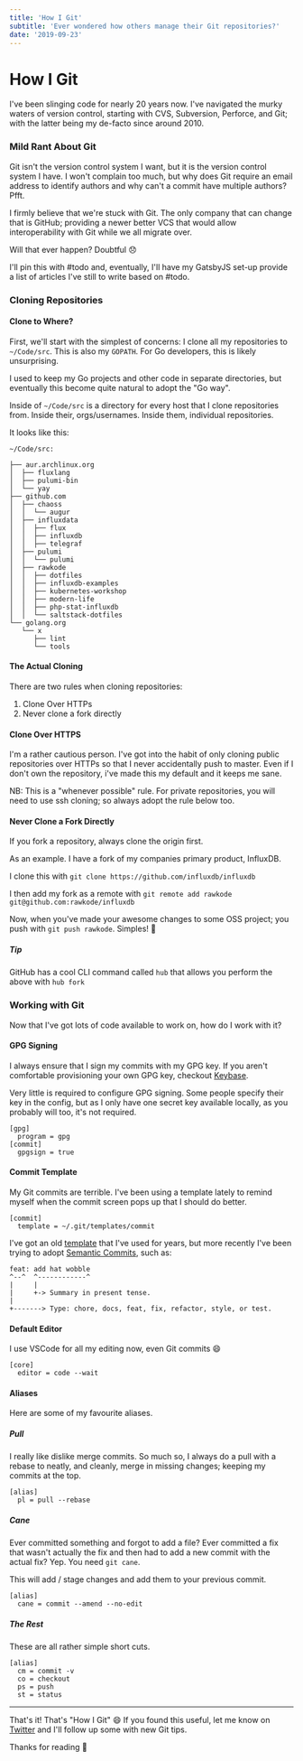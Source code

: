 ```yaml
---
title: 'How I Git'
subtitle: 'Ever wondered how others manage their Git repositories?'
date: '2019-09-23'
---
```


# How I Git

I've been slinging code for nearly 20 years now. I've navigated the murky waters of version control, starting with CVS, Subversion, Perforce, and Git; with the latter being my de-facto since around 2010.

### Mild Rant About Git

Git isn't the version control system I want, but it is the version control system I have. I won't complain too much, but why does Git require an email address to identify authors and why can't a commit have multiple authors? Pfft.

I firmly believe that we're stuck with Git. The only company that can change that is GitHub; providing a newer better VCS that would allow interoperability with Git while we all migrate over.

Will that ever happen? Doubtful :disappointed:

I'll pin this with #todo and, eventually, I'll have my GatsbyJS set-up provide a list of articles I've still to write based on #todo.

### Cloning Repositories

#### Clone to Where?

First, we'll start with the simplest of concerns: I clone all my repositories to `~/Code/src`. This is also my `GOPATH`. For Go developers, this is likely unsurprising.

I used to keep my Go projects and other code in separate directories, but eventually this become quite natural to adopt the "Go way".

Inside of `~/Code/src` is a directory for every host that I clone repositories from. Inside their, orgs/usernames. Inside them, individual repositories.

It looks like this:

```
~/Code/src:

├── aur.archlinux.org
│  ├── fluxlang
│  ├── pulumi-bin
│  └── yay
├── github.com
│  ├── chaoss
│  │  └── augur
│  ├── influxdata
│  │  ├── flux
│  │  ├── influxdb
│  │  ├── telegraf
│  ├── pulumi
│  │  └── pulumi
│  ├── rawkode
│  │  ├── dotfiles
│  │  ├── influxdb-examples
│  │  ├── kubernetes-workshop
│  │  ├── modern-life
│  │  ├── php-stat-influxdb
│  │  └── saltstack-dotfiles
└── golang.org
   └── x
      ├── lint
      └── tools
```

#### The Actual Cloning

There are two rules when cloning repositories:

1. Clone Over HTTPs
2. Never clone a fork directly

#### Clone Over HTTPS

I'm a rather cautious person. I've got into the habit of only cloning public repositories over HTTPs so that I never accidentally push to master. Even if I don't own the repository, i've made this my default and it keeps me sane.

NB: This is a "whenever possible" rule. For private repositories, you will need to use ssh cloning; so always adopt the rule below too.

#### Never Clone a Fork Directly

If you fork a repository, always clone the origin first.

As an example. I have a fork of my companies primary product, InfluxDB.

I clone this with `git clone https://github.com/influxdb/influxdb`

I then add my fork as a remote with `git remote add rawkode git@github.com:rawkode/influxdb`

Now, when you've made your awesome changes to some OSS project; you push with `git push rawkode`. Simples! :tada:

##### Tip

GitHub has a cool CLI command called `hub` that allows you perform the above with `hub fork`

### Working with Git

Now that I've got lots of code available to work on, how do I work with it?

#### GPG Signing

I always ensure that I sign my commits with my GPG key. If you aren't comfortable provisioning your own GPG key, checkout [Keybase](https://keybase.io).

Very little is required to configure GPG signing. Some people specify their key in the config, but as I only have one secret key available locally, as you probably will too, it's not required.

```
[gpg]
  program = gpg
[commit]
  gpgsign = true
```

#### Commit Template

My Git commits are terrible. I've been using a template lately to remind myself when the commit screen pops up that I should do better.

```
[commit]
  template = ~/.git/templates/commit
```

I've got an old [template](https://github.com/rawkode/saltstack-dotfiles/blob/master/states/development/git/files/templates/commit.txt) that I've used for years, but more recently I've been trying to adopt [Semantic Commits](https://seesparkbox.com/foundry/semantic_commit_messages), such as:

```
feat: add hat wobble
^--^  ^------------^
|     |
|     +-> Summary in present tense.
|
+-------> Type: chore, docs, feat, fix, refactor, style, or test.
```

#### Default Editor

I use VSCode for all my editing now, even Git commits :smile:

```
[core]
  editor = code --wait
```

#### Aliases

Here are some of my favourite aliases.

##### Pull

I really like dislike merge commits. So much so, I always do a pull with a rebase to neatly, and cleanly, merge in missing changes; keeping my commits at the top.

```
[alias]
  pl = pull --rebase
```

##### Cane

Ever committed something and forgot to add a file? Ever committed a fix that wasn't actually the fix and then had to add a new commit with the actual fix? Yep. You need `git cane`.

This will add / stage changes and add them to your previous commit.

```
[alias]
  cane = commit --amend --no-edit
```

##### The Rest

These are all rather simple short cuts.

```
[alias]
  cm = commit -v
  co = checkout
  ps = push
  st = status
```

---

That's it! That's "How I Git" :smile: If you found this useful, let me know on [Twitter](https://twitter.com/rawkode) and I'll follow up some with new Git tips.

Thanks for reading :wave:
